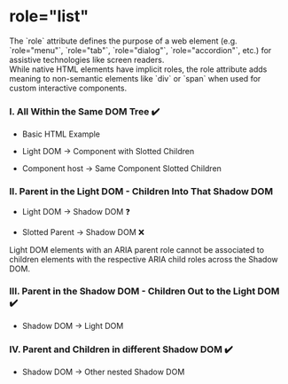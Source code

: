 
<Meta of={CCR} />

# role="list"

<div className="lead">
  The `role` attribute defines the purpose of a web element (e.g. `role="menu"`, `role="tab"`,
  `role="dialog"`, `role="accordion"`, etc.) for assistive technologies like screen readers.
</div>

<div>
  While native HTML elements have implicit roles, the role attribute adds meaning to non-semantic
  elements like `div` or `span` when used for custom interactive components.
</div>

### I. All Within the Same DOM Tree ✔️

<ul>
  <li>Basic HTML Example</li>
</ul>
<Canvas of={CCR.ExampleHTML} sourceState="shown" />
<ul>
  <li>Light DOM → Component with Slotted Children</li>
</ul>
<Canvas of={CCR.Example1a} sourceState="shown" />

<ul>
  <li> Component host → Same Component Slotted Children</li>
</ul>
<Canvas of={CCR.Example1b} sourceState="shown" />

### II. Parent in the Light DOM - Children Into That Shadow DOM

<ul>
  <li>Light DOM → Shadow DOM ❓</li>
  <Canvas of={CCR.Example2a} sourceState="shown" />
</ul>
<ul>
  <li>Slotted Parent → Shadow DOM ❌</li>
  <Canvas of={CCR.Example2b} sourceState="shown" />
</ul>
Light DOM elements with an ARIA parent role cannot be associated to children elements with the
respective ARIA child roles across the Shadow DOM.

### III. Parent in the Shadow DOM - Children Out to the Light DOM ✔️

<ul>
  <li>Shadow DOM → Light DOM </li>
</ul>

<Canvas of={CCR.Example3} sourceState="shown" />

### IV. Parent and Children in different Shadow DOM ✔️

<ul>
  <li>Shadow DOM → Other nested Shadow DOM</li>
</ul>

<Canvas of={CCR.Example4} sourceState="shown" />
